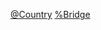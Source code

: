 {{Commons category|Bridges by country}}
{{Categories by country|nocat}}

[[Category:橋梁|@Country]]
[[Category:各國交通建築物|%Bridge]]